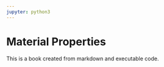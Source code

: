 ```yaml
---
jupyter: python3
---
```


# Material Properties

This is a book created from markdown and executable code.
